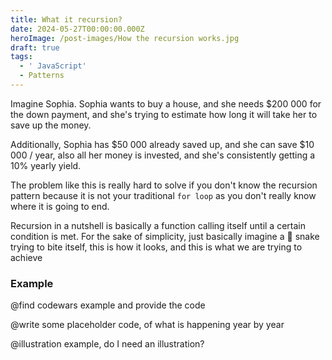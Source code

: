 ```yaml
---
title: What it recursion?
date: 2024-05-27T00:00:00.000Z
heroImage: /post-images/How the recursion works.jpg
draft: true
tags:
  - ' JavaScript'
  - Patterns
---
```


Imagine Sophia. Sophia wants to buy a house, and she needs $200 000 for the down payment, and she's trying to estimate how long it will take her to save up the money.

Additionally, Sophia has $50 000 already saved up, and she can save $10 000 / year, also all her money is invested, and she's consistently getting a 10% yearly yield.

The problem like this is really hard to solve if you don't know the recursion pattern because it is not your traditional `for loop` as you don't really know where it is going to end.

Recursion in a nutshell is basically a function calling itself until a certain condition is met. For the sake of simplicity, just basically imagine a 🐍 snake trying to bite itself, this is how it looks, and this is what we are trying to achieve

### Example

@find codewars example and provide the code

@write some placeholder code, of what is happening year by year

@illustration example, do I need an illustration?
